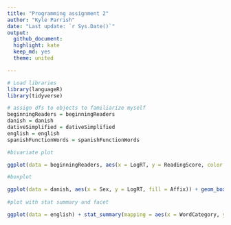 ```yaml
---
title: "Programming assignment 2"
author: "Kyle Parrish"
date: "Last update: `r Sys.Date()`"
output:
  github_document:
  highlight: kate
  keep_md: yes
  theme: united

---
```



```r

# Load libraries 
library(languageR)
library(tidyverse)

# assign dfs to objects to familiarize myself
beginningReaders = beginningReaders
danish = danish
dativeSimplified = dativeSimplified
english = english 
spanishFunctionWords = spanishFunctionWords

```

```r

#bivariate plot

ggplot(data = beginningReaders, aes(x = LogRT, y = ReadingScore, color = OrthLength)) + geom_point(alpha = .1) + geom_smooth(method = "lm", color = "grey35") + xlab("Reading time") + ylab("Reading Score") + ggtitle("Word familiarity and Written Frequency from English data")

#boxplot

ggplot(data = danish, aes(x = Sex, y = LogRT, fill = Affix)) + geom_boxplot() + xlab("Gender") + ylab("Reaction time") + ggtitle("A box plot by sex of the distribution of RT and per Danish affix")
                                                                                                                                                                
#plot with stat summary and facet

ggplot(data = english) + stat_summary(mapping = aes(x = WordCategory, y = RTnaming), fun.min = min, fun.max = max, fun = median) + geom_jitter(data = english, aes(x = WordCategory, y = RTnaming), alpha = .1, color = "seagreen3") + facet_wrap(~ AgeSubject, nrow = 1)  + xlab("Word Category") + ylab("Reaction time") + ggtitle("Reaction times of word classes by age")


```
